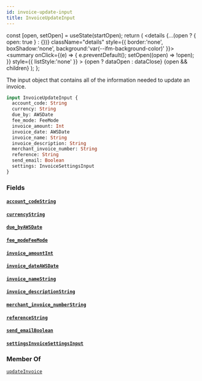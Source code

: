 ```yaml
---
id: invoice-update-input
title: InvoiceUpdateInput
---
```









  const [open, setOpen] = useState(startOpen);
  return (
    <details {...(open ? { open: true } : {})} className="details" style={{ border:'none', boxShadow:'none', background:'var(--ifm-background-color)' }}>
      <summary
        onClick={(e) => {
          e.preventDefault();
          setOpen((open) => !open);
        }}
        style={{ listStyle:'none' }}
      >
      {open ? dataOpen : dataClose}
      </summary>
      {open && children}
    </details>
  );
};








The input object that contains all of the information needed to update an invoice.


```graphql
input InvoiceUpdateInput {
  account_code: String
  currency: String
  due_by: AWSDate
  fee_mode: FeeMode
  invoice_amount: Int
  invoice_date: AWSDate
  invoice_name: String
  invoice_description: String
  merchant_invoice_number: String
  reference: String
  send_email: Boolean
  settings: InvoiceSettingsInput
}
```




### Fields

#### [`account_code`](#)<Bullet />[`String`](/docs/api/types/scalars/string)  
> 
> 
> 
> 

#### [`currency`](#)<Bullet />[`String`](/docs/api/types/scalars/string)  
> 
> 
> 
> 

#### [`due_by`](#)<Bullet />[`AWSDate`](/docs/api/types/scalars/awsdate)  
> 
> 
> 
> 

#### [`fee_mode`](#)<Bullet />[`FeeMode`](/docs/api/types/enums/fee-mode)  
> 
> 
> 
> 

#### [`invoice_amount`](#)<Bullet />[`Int`](/docs/api/types/scalars/int)  
> 
> 
> 
> 

#### [`invoice_date`](#)<Bullet />[`AWSDate`](/docs/api/types/scalars/awsdate)  
> 
> 
> 
> 

#### [`invoice_name`](#)<Bullet />[`String`](/docs/api/types/scalars/string)  
> 
> 
> 
> 

#### [`invoice_description`](#)<Bullet />[`String`](/docs/api/types/scalars/string)  
> 
> 
> 
> 

#### [`merchant_invoice_number`](#)<Bullet />[`String`](/docs/api/types/scalars/string)  
> 
> 
> 
> 

#### [`reference`](#)<Bullet />[`String`](/docs/api/types/scalars/string)  
> 
> 
> 
> 

#### [`send_email`](#)<Bullet />[`Boolean`](/docs/api/types/scalars/boolean)  
> 
> 
> 
> 

#### [`settings`](#)<Bullet />[`InvoiceSettingsInput`](/docs/api/types/inputs/invoice-settings-input)  
> 
> 
> 
> 



### Member Of

[`updateInvoice`](/docs/api/api/mutations/update-invoice)  <Badge class="badge badge--secondary" text="mutation"/>

